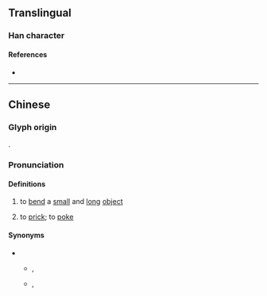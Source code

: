 {{character info}}
==Translingual==

===Han character===
{{Han char|rn=64|rad=手|as=09|sn=12|four=|canj=QIHV|ids=⿰扌威}}

====References====
* {{Han ref|kx=0445.341|hdz=31913.110|uh=63FB|ud=25595}}

----
==Chinese==
{{zh-forms}}

===Glyph origin===
{{Han compound|扌|威|c1=s|c2=p|t1=hand|ls=psc}}.

===Pronunciation===
{{zh-pron
|m=wēi
|c=wai1
|mn=ui
|cat=v
}}

====Definitions====
{{zh-hanzi}}

# {{lb|zh|dialectal Mandarin}} to [[bend]] a [[small]] and [[long]] [[object]]
# {{lb|zh|Hokkien}} to [[prick]]; to [[poke]]
#: {{zh-x|心肝 像 針 揻。|My heart is aching as if it is '''pricked''' by a needle.|MN}}

====Synonyms====
* {{sense|to prick}}
** {{q|Mandarin}} {{zh-l|刺}}, {{zh-l|戳}}
** {{q|Cantonese}} {{zh-l|篤|tr=duk1}}, {{zh-l|㓤|tr=gat1}}